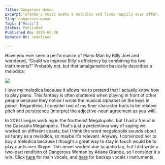 ```yaml
---
Title: Dangerous Woman
Excerpt: Grande's music meets a melodica and lives happily ever after.
Slug: dangerous-woman
Tags: ["Music"]
Status: Published
Published On: 2016-09-20
Updated On: undefined

---
```


Have you ever seen a performance of Piano Man by Billy Joel and wondered, “Could we improve Billy's efficiency by combining his two instruments?” Probably not, but that amalgamation basically describes a melodica:


![](/files/dangerous-woman-block1.jpg)


I love my melodica because it allows me to pretend that I actually know how to play piano. This fantasy is often shattered when playing in front of other people because they notice I wrote the musical alphabet on the keys in pencil. Regardless, I consider two of my finer character traits to be relative pitch and persistence (interpret the adjective-noun agreement as you will).


In 2016 I began working in the Northeast Megalopolis, but I had a friend in the Cascadia Megalopolis. That's just a pretentious way of saying we worked on different coasts, but I think the word megalopolis sounds about as funny as a melodica, so maybe it's relevant. Anyway, I convinced her to buy a melodica because I thought a great way to stay in touch would be to play duets over Skype. This never worked due to audio lag, but I did write a two-part rendition of Dangerous Woman by Ariana Grande, so I consider it a win. Click [here](/files/dangerous_woman_1.pdf) for main vocals, and [here](/files/dangerous_woman_2.pdf) for backup vocals / instruments.

